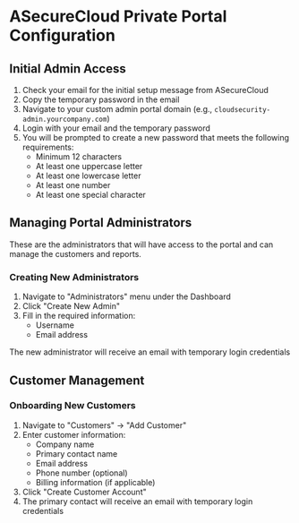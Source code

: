 # ASecureCloud Private Portal Configuration

## Initial Admin Access

1. Check your email for the initial setup message from ASecureCloud
2. Copy the temporary password in the email
3. Navigate to your custom admin portal domain (e.g., `cloudsecurity-admin.yourcompany.com`)
4. Login with your email and the temporary password
5. You will be prompted to create a new password that meets the following requirements:
   - Minimum 12 characters
   - At least one uppercase letter
   - At least one lowercase letter
   - At least one number
   - At least one special character

## Managing Portal Administrators

These are the administrators that will have access to the portal and can manage the customers and reports.

### Creating New Administrators
1. Navigate to "Administrators" menu under the Dashboard
2. Click "Create New Admin"
3. Fill in the required information:
   - Username
   - Email address

The new administrator will receive an email with temporary login credentials

## Customer Management

### Onboarding New Customers
1. Navigate to "Customers" → "Add Customer"
2. Enter customer information:
   - Company name
   - Primary contact name
   - Email address
   - Phone number (optional)
   - Billing information (if applicable)
3. Click "Create Customer Account"
4. The primary contact will receive an email with temporary login credentials

